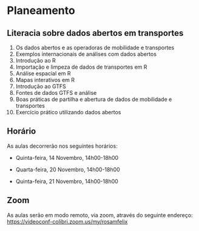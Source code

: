 # Planeamento

## Literacia sobre dados abertos em transportes

1.  Os dados abertos e as operadoras de mobilidade e transportes
2.  Exemplos internacionais de análises com dados abertos
3.  Introdução ao R
4.  Importação e limpeza de dados de transportes em R
5.  Análise espacial em R
6.  Mapas interativos em R
7.  Introdução ao GTFS
8.  Fontes de dados GTFS e análise
9.  Boas práticas de partilha e abertura de dados de mobilidade e transportes
10. Exercício prático utilizando dados abertos

## Horário

As aulas decorrerão nos seguintes horários:

-   Quinta-feira, 14 Novembro, 14h00-18h00

-   Quarta-feira, 20 Novembro, 14h00-18h00

-   Quinta-feira, 21 Novembro, 14h00-18h00

## Zoom

As aulas serão em modo remoto, via zoom, através do seguinte endereço:\
<https://videoconf-colibri.zoom.us/my/rosamfelix>
